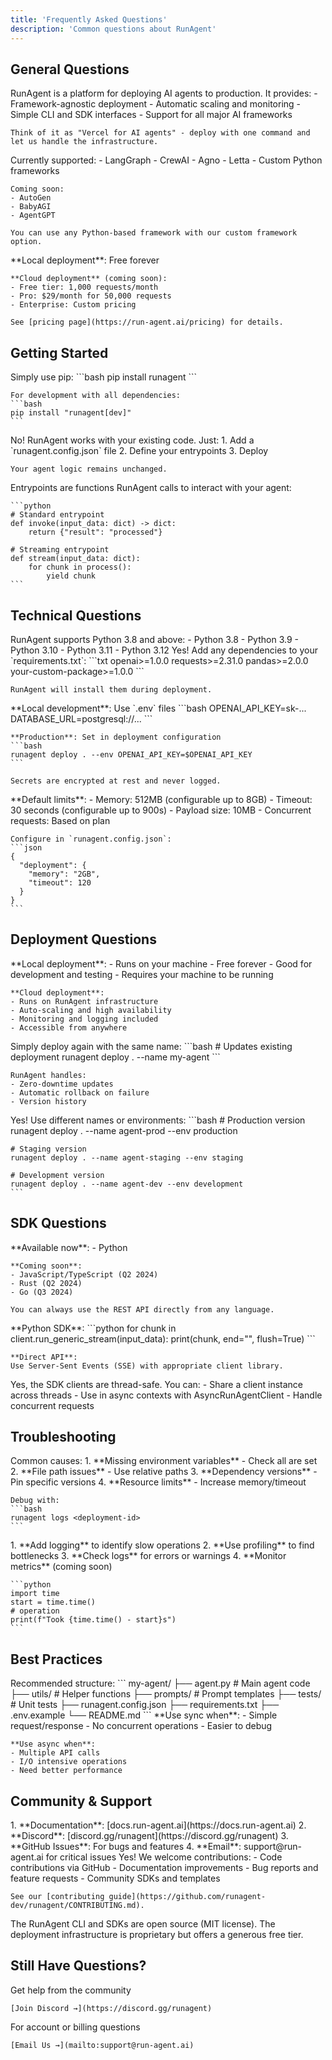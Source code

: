 ```yaml
---
title: 'Frequently Asked Questions'
description: 'Common questions about RunAgent'
---
```


## General Questions

<AccordionGroup>
  <Accordion title="What is RunAgent?">
    RunAgent is a platform for deploying AI agents to production. It provides:
    - Framework-agnostic deployment
    - Automatic scaling and monitoring
    - Simple CLI and SDK interfaces
    - Support for all major AI frameworks
    
    Think of it as "Vercel for AI agents" - deploy with one command and let us handle the infrastructure.
  </Accordion>
  
  <Accordion title="Which AI frameworks are supported?">
    Currently supported:
    - LangGraph
    - CrewAI
    - Agno
    - Letta
    - Custom Python frameworks
    
    Coming soon:
    - AutoGen
    - BabyAGI
    - AgentGPT
    
    You can use any Python-based framework with our custom framework option.
  </Accordion>
  
  <Accordion title="How does pricing work?">
    **Local deployment**: Free forever
    
    **Cloud deployment** (coming soon):
    - Free tier: 1,000 requests/month
    - Pro: $29/month for 50,000 requests
    - Enterprise: Custom pricing
    
    See [pricing page](https://run-agent.ai/pricing) for details.
  </Accordion>
</AccordionGroup>

## Getting Started

<AccordionGroup>
  <Accordion title="How do I install RunAgent?">
    Simply use pip:
    ```bash
    pip install runagent
    ```
    
    For development with all dependencies:
    ```bash
    pip install "runagent[dev]"
    ```
  </Accordion>
  
  <Accordion title="Do I need to rewrite my existing agent?">
    No! RunAgent works with your existing code. Just:
    1. Add a `runagent.config.json` file
    2. Define your entrypoints
    3. Deploy
    
    Your agent logic remains unchanged.
  </Accordion>
  
  <Accordion title="What are entrypoints?">
    Entrypoints are functions RunAgent calls to interact with your agent:
    
    ```python
    # Standard entrypoint
    def invoke(input_data: dict) -> dict:
        return {"result": "processed"}
    
    # Streaming entrypoint
    def stream(input_data: dict):
        for chunk in process():
            yield chunk
    ```
  </Accordion>
</AccordionGroup>

## Technical Questions

<AccordionGroup>
  <Accordion title="What Python versions are supported?">
    RunAgent supports Python 3.8 and above:
    - Python 3.8
    - Python 3.9
    - Python 3.10
    - Python 3.11
    - Python 3.12
  </Accordion>
  
  <Accordion title="Can I use custom dependencies?">
    Yes! Add any dependencies to your `requirements.txt`:
    ```txt
    openai>=1.0.0
    requests>=2.31.0
    pandas>=2.0.0
    your-custom-package>=1.0.0
    ```
    
    RunAgent will install them during deployment.
  </Accordion>
  
  <Accordion title="How do I handle secrets and API keys?">
    **Local development**: Use `.env` files
    ```bash
    OPENAI_API_KEY=sk-...
    DATABASE_URL=postgresql://...
    ```
    
    **Production**: Set in deployment configuration
    ```bash
    runagent deploy . --env OPENAI_API_KEY=$OPENAI_API_KEY
    ```
    
    Secrets are encrypted at rest and never logged.
  </Accordion>
  
  <Accordion title="What are the resource limits?">
    **Default limits**:
    - Memory: 512MB (configurable up to 8GB)
    - Timeout: 30 seconds (configurable up to 900s)
    - Payload size: 10MB
    - Concurrent requests: Based on plan
    
    Configure in `runagent.config.json`:
    ```json
    {
      "deployment": {
        "memory": "2GB",
        "timeout": 120
      }
    }
    ```
  </Accordion>
</AccordionGroup>

## Deployment Questions

<AccordionGroup>
  <Accordion title="What's the difference between local and cloud deployment?">
    **Local deployment**:
    - Runs on your machine
    - Free forever
    - Good for development and testing
    - Requires your machine to be running
    
    **Cloud deployment**:
    - Runs on RunAgent infrastructure
    - Auto-scaling and high availability
    - Monitoring and logging included
    - Accessible from anywhere
  </Accordion>
  
  <Accordion title="How do I update a deployed agent?">
    Simply deploy again with the same name:
    ```bash
    # Updates existing deployment
    runagent deploy . --name my-agent
    ```
    
    RunAgent handles:
    - Zero-downtime updates
    - Automatic rollback on failure
    - Version history
  </Accordion>
  
  <Accordion title="Can I deploy multiple versions?">
    Yes! Use different names or environments:
    ```bash
    # Production version
    runagent deploy . --name agent-prod --env production
    
    # Staging version
    runagent deploy . --name agent-staging --env staging
    
    # Development version
    runagent deploy . --name agent-dev --env development
    ```
  </Accordion>
</AccordionGroup>

## SDK Questions

<AccordionGroup>
  <Accordion title="Which languages have SDKs?">
    **Available now**:
    - Python
    
    **Coming soon**:
    - JavaScript/TypeScript (Q2 2024)
    - Rust (Q2 2024)
    - Go (Q3 2024)
    
    You can always use the REST API directly from any language.
  </Accordion>
  
  <Accordion title="How do I handle streaming responses?">
    **Python SDK**:
    ```python
    for chunk in client.run_generic_stream(input_data):
        print(chunk, end="", flush=True)
    ```
    
    **Direct API**:
    Use Server-Sent Events (SSE) with appropriate client library.
  </Accordion>
  
  <Accordion title="Is the SDK thread-safe?">
    Yes, the SDK clients are thread-safe. You can:
    - Share a client instance across threads
    - Use in async contexts with AsyncRunAgentClient
    - Handle concurrent requests
  </Accordion>
</AccordionGroup>

## Troubleshooting

<AccordionGroup>
  <Accordion title="My agent works locally but fails when deployed">
    Common causes:
    1. **Missing environment variables** - Check all are set
    2. **File path issues** - Use relative paths
    3. **Dependency versions** - Pin specific versions
    4. **Resource limits** - Increase memory/timeout
    
    Debug with:
    ```bash
    runagent logs <deployment-id>
    ```
  </Accordion>
  
  <Accordion title="How do I debug performance issues?">
    1. **Add logging** to identify slow operations
    2. **Use profiling** to find bottlenecks
    3. **Check logs** for errors or warnings
    4. **Monitor metrics** (coming soon)
    
    ```python
    import time
    start = time.time()
    # operation
    print(f"Took {time.time() - start}s")
    ```
  </Accordion>
</AccordionGroup>

## Best Practices

<AccordionGroup>
  <Accordion title="How should I structure my agent project?">
    Recommended structure:
    ```
    my-agent/
    ├── agent.py           # Main agent code
    ├── utils/             # Helper functions
    ├── prompts/           # Prompt templates
    ├── tests/             # Unit tests
    ├── runagent.config.json
    ├── requirements.txt
    ├── .env.example
    └── README.md
    ```
  </Accordion>
  
  <Accordion title="Should I use sync or async?">
    **Use sync when**:
    - Simple request/response
    - No concurrent operations
    - Easier to debug
    
    **Use async when**:
    - Multiple API calls
    - I/O intensive operations
    - Need better performance
  </Accordion>
</AccordionGroup>

## Community & Support

<AccordionGroup>
  <Accordion title="How do I get help?">
    1. **Documentation**: [docs.run-agent.ai](https://docs.run-agent.ai)
    2. **Discord**: [discord.gg/runagent](https://discord.gg/runagent)
    3. **GitHub Issues**: For bugs and features
    4. **Email**: support@run-agent.ai for critical issues
  </Accordion>
  
  <Accordion title="Can I contribute to RunAgent?">
    Yes! We welcome contributions:
    - Code contributions via GitHub
    - Documentation improvements
    - Bug reports and feature requests
    - Community SDKs and templates
    
    See our [contributing guide](https://github.com/runagent-dev/runagent/CONTRIBUTING.md).
  </Accordion>
  
  <Accordion title="Is RunAgent open source?">
    The RunAgent CLI and SDKs are open source (MIT license). The deployment infrastructure is proprietary but offers a generous free tier.
  </Accordion>
</AccordionGroup>

## Still Have Questions?

<CardGroup cols={2}>
  <Card title="Ask on Discord" icon="discord">
    Get help from the community
    
    [Join Discord →](https://discord.gg/runagent)
  </Card>
  <Card title="Contact Support" icon="envelope">
    For account or billing questions
    
    [Email Us →](mailto:support@run-agent.ai)
  </Card>
</CardGroup>